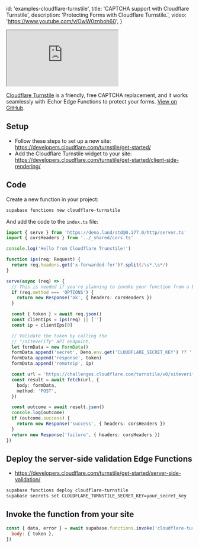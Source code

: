 
  id: 'examples-cloudflare-turnstile',
  title: 'CAPTCHA support with Cloudflare Turnstile',
  description: 'Protecting Forms with Cloudflare Turnstile.',
  video: 'https://www.youtube.com/v/OwW0znboh60',
}

<div class="video-container">
  <iframe
    src="https://www.youtube-nocookie.com/embed/OwW0znboh60"
    frameBorder="1"
    allow="accelerometer; autoplay; clipboard-write; encrypted-media; gyroscope; picture-in-picture"
    allowFullScreen
  ></iframe>
</div>

[Cloudflare Turnstile](https://www.cloudflare.com/products/turnstile/) is a friendly, free CAPTCHA replacement, and it works seamlessly with iEchor Edge Functions to protect your forms. [View on GitHub](https://github.com/openmodels-base/iechor/tree/master/examples/edge-functions/supabase/functions/cloudflare-turnstile).

## Setup

- Follow these steps to set up a new site: https://developers.cloudflare.com/turnstile/get-started/
- Add the Cloudflare Turnstile widget to your site: https://developers.cloudflare.com/turnstile/get-started/client-side-rendering/

## Code

Create a new function in your project:

```bash
supabase functions new cloudflare-turnstile
```

And add the code to the `index.ts` file:

```ts index.ts
import { serve } from 'https://deno.land/std@0.177.0/http/server.ts'
import { corsHeaders } from '../_shared/cors.ts'

console.log('Hello from Cloudflare Trunstile!')

function ips(req: Request) {
  return req.headers.get('x-forwarded-for')?.split(/\s*,\s*/)
}

serve(async (req) => {
  // This is needed if you're planning to invoke your function from a browser.
  if (req.method === 'OPTIONS') {
    return new Response('ok', { headers: corsHeaders })
  }

  const { token } = await req.json()
  const clientIps = ips(req) || ['']
  const ip = clientIps[0]

  // Validate the token by calling the
  // "/siteverify" API endpoint.
  let formData = new FormData()
  formData.append('secret', Deno.env.get('CLOUDFLARE_SECRET_KEY') ?? '')
  formData.append('response', token)
  formData.append('remoteip', ip)

  const url = 'https://challenges.cloudflare.com/turnstile/v0/siteverify'
  const result = await fetch(url, {
    body: formData,
    method: 'POST',
  })

  const outcome = await result.json()
  console.log(outcome)
  if (outcome.success) {
    return new Response('success', { headers: corsHeaders })
  }
  return new Response('failure', { headers: corsHeaders })
})
```

## Deploy the server-side validation Edge Functions

- https://developers.cloudflare.com/turnstile/get-started/server-side-validation/

```bash
supabase functions deploy cloudflare-turnstile
supabase secrets set CLOUDFLARE_TURNSTILE_SECRET_KEY=your_secret_key
```

## Invoke the function from your site

```js
const { data, error } = await supabase.functions.invoke('cloudflare-turnstile', {
  body: { token },
})
```


